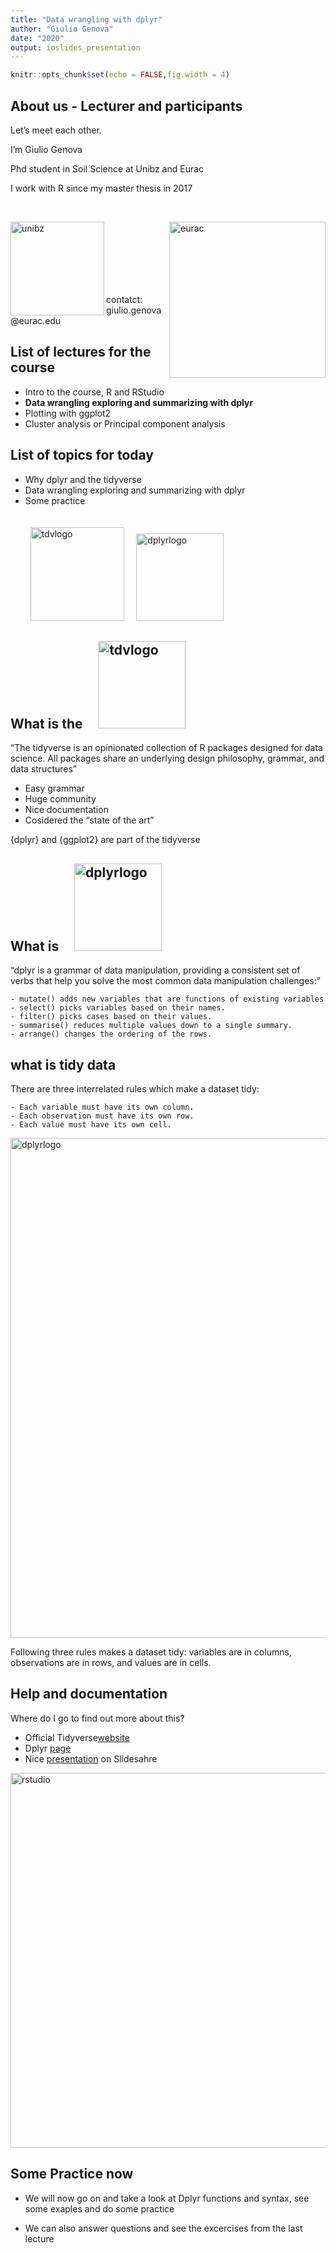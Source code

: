 ---
title: "Data wrangling with dplyr"
author: "Giulio Genova"
date: "2020"
output: ioslides_presentation
---

```{r setup, include=FALSE}
knitr::opts_chunk$set(echo = FALSE,fig.width = 4)
```

## About us - Lecturer and participants

Let's meet each other.

I'm Giulio Genova

Phd student in Soil Science at Unibz and Eurac

I work with R since my master thesis in 2017

<br/>
 
<img src="https://upload.wikimedia.org/wikipedia/commons/1/1a/Free_University_of_Bozen-Bolzano_logo.svg" alt="unibz" align = "left" width=150"/> <img src="https://upload.wikimedia.org/wikipedia/commons/9/9b/Eurac_Research_-_logo.png" alt="eurac" align = "right" width=250"/>


<br/>
<br/>
<br/>
<br/>
<br/>
<br/>

contatct: giulio.genova@eurac.edu 

## List of lectures for the course

- Intro to the course, R and RStudio
- **Data wrangling exploring and summarizing with dplyr**
- Plotting with ggplot2
- Cluster analysis or Principal component analysis

## List of topics for today

- Why dplyr and the tidyverse
- Data wrangling exploring and summarizing with dplyr
- Some practice
<br/>
<br/>
<br/>
&nbsp; <img src="https://tidyverse.tidyverse.org/logo.png" alt="tdvlogo" width="150"/> &nbsp; &nbsp; <img src="https://raw.githubusercontent.com/rstudio/hex-stickers/master/PNG/dplyr.png" alt="dplyrlogo" width="140"/>


## What is the &nbsp; &nbsp;  <img src="https://tidyverse.tidyverse.org/logo.png" alt="tdvlogo" width="140"/>

"The tidyverse is an opinionated collection of R packages designed for data science. All packages share an underlying design philosophy, grammar, and data structures"

- Easy grammar
- Huge community
- Nice documentation
- Cosidered the "state of the art"

{dplyr} and {ggplot2} are part of the tidyverse

## What is &nbsp; &nbsp; <img src="https://raw.githubusercontent.com/rstudio/hex-stickers/master/PNG/dplyr.png" alt="dplyrlogo" width="140"/>

"dplyr is a grammar of data manipulation, providing a consistent set of verbs that help you solve the most common data manipulation challenges:"

    - mutate() adds new variables that are functions of existing variables
    - select() picks variables based on their names.
    - filter() picks cases based on their values.
    - summarise() reduces multiple values down to a single summary.
    - arrange() changes the ordering of the rows.

## what is tidy data
There are three interrelated rules which make a dataset tidy:

    - Each variable must have its own column.
    - Each observation must have its own row.
    - Each value must have its own cell.

<img src="https://d33wubrfki0l68.cloudfront.net/6f1ddb544fc5c69a2478e444ab8112fb0eea23f8/91adc/images/tidy-1.png" alt="dplyrlogo" width="800"/>

Following three rules makes a dataset tidy: variables are in columns, observations are in rows, and values are in cells. 

## Help and documentation
Where do I go to find out more about this?

- Official Tidyverse[website](https://www.tidyverse.org/)
- Dplyr [page](https://dplyr.tidyverse.org/)
- Nice [presentation](https://www.slideshare.net/romainfrancois/dplyr-53923420) on Slidesahre

<img src="images/tdvwebsite.PNG" alt="rstudio" align="center" width="600"/>

## Some Practice now

- We will now go on and take a look at Dplyr functions and syntax, see some exaples and do some practice

- We can also answer questions and see the excercises from the last lecture
